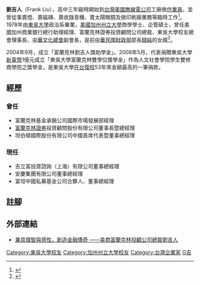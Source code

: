 '''劉吉人'''（Frank Liu），高中三年級時開始到[[臺灣美國無線電公司污染案|台灣美國無線電公司]]工廠做[[作業員|作業員]]，並曾從事賣燈、賣磁磚、賣收錄音機、賣太陽眼鏡及做印刷廠業務等臨時工作<ref>{{cite news|author=戴蘊如|title=兼具理智與感性，創造金融傳奇 ——美商富蘭克林投顧公司總裁劉吉人|url=http://www.scu.edu.tw/alumni/mgz/t5-2.htm|date=2004-12|accessdate=2018-11-24|agency=《東吳校友》第6期|archive-date=2020-02-19|archive-url=https://web.archive.org/web/20200219111200/http://www.scu.edu.tw/alumni/mgz/t5-2.htm|dead-url=no}}</ref>。1978年由[[東吳大學_(台灣)|東吳大學]]政治系畢業，[[美國|美國]][[加州州立大學|加州州立大學]]商學學士、企管碩士，曾任美國加州商業銀行總行助理經理、富蘭克林證券投資顧問公司總裁、東吳大學校友總會理事長、[[中華文化總會|中華文化總會]]副會長，是前[[中華民國財政部|中華民國財政部]]部長[[錢純|錢純]]的女婿<ref>{{cite news|author=曾嬿卿|title=劉兆玄另立山頭 和文化總會別苗頭？　成立基金會 商界麻吉劉吉人出錢出力最賣力|url=https://www.wealth.com.tw/home/articles/9465|accessdate=2018-07-02|agency=《財訊雙週刊》第518期|date=2016-12-14|archive-date=2019-05-14|archive-url=https://web.archive.org/web/20190514024420/https://www.wealth.com.tw/home/articles/9465|dead-url=no}}</ref>。

2004年9月，成立「富蘭克林劉吉人獎助學金」。2008年5月，代表捐贈東吳大學[[新臺幣|新臺幣]]1億元成立「東吳大學富蘭克林雙學位獎學金」作為人文社會學院學生雙修商學院之獎學金，是東吳大學[[在台復校|在台復校]]53年來金額最高的一筆捐款。

==經歷==
===曾任===
*富蘭克林基金承銷公司國際市場發展部經理
*[[富蘭克林證券|富蘭克林證券]]投資顧問股份有限公司董事長暨總經理
*坦伯頓國際股份有限公司中國首席代表暨董事總經理

===現任===
*吉立富投資諮詢（上海）有限公司董事總經理
*安慶集團有限公司董事總經理
*富坦中國私募基金公司合夥人、董事總經理


== 註腳 ==
{{reflist}}

==外部連結==
*[http://www.scu.edu.tw/alumni/mgz/t5-2.htm 兼具理智與感性，創造金融傳奇 ——美商富蘭克林投顧公司總裁劉吉人] {{Wayback|url=http://www.scu.edu.tw/alumni/mgz/t5-2.htm |date=20200219111200 }}

{{DEFAULTSORT:L}}
[[Category:東吳大學校友|Category:東吳大學校友]]
[[Category:加州州立大學校友|Category:加州州立大學校友]]
[[Category:台灣企業家|Category:台灣企業家]]
[[Category:劉姓|G吉]]